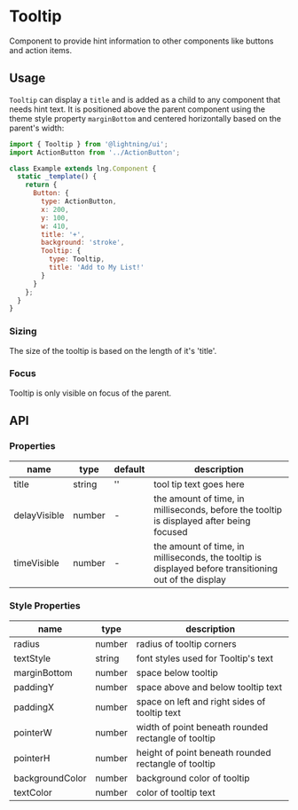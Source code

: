 
# Tooltip

Component to provide hint information to other components like buttons and action items.

## Usage

`Tooltip` can display a `title` and is added as a child to any component that needs hint text. It is positioned above the parent component using the theme style property `marginBottom` and centered horizontally based on the parent's width:

```js
import { Tooltip } from '@lightning/ui';
import ActionButton from '../ActionButton';

class Example extends lng.Component {
  static _template() {
    return {
      Button: {
        type: ActionButton,
        x: 200,
        y: 100,
        w: 410,
        title: '+',
        background: 'stroke',
        Tooltip: {
          type: Tooltip,
          title: 'Add to My List!'
        }
      }
    };
  }
}
```

<Canvas>
  <Story id="elements-tooltip--basic" />
</Canvas>

### Sizing

The size of the tooltip is based on the length of it's 'title'.

### Focus

Tooltip is only visible on focus of the parent.

## API

### Properties

| name         | type   | default | description                                                                                           |
| ------------ | ------ | ------- | ----------------------------------------------------------------------------------------------------- |
| title        | string | ''      | tool tip text goes here                                                                               |
| delayVisible | number | -       | the amount of time, in milliseconds, before the tooltip is displayed after being focused              |
| timeVisible  | number | -       | the amount of time, in milliseconds, the tooltip is displayed before transitioning out of the display |

### Style Properties

| name            | type   | description                                          |
| --------------- | ------ | ---------------------------------------------------- |
| radius          | number | radius of tooltip corners                            |
| textStyle       | string | font styles used for Tooltip's text                  |
| marginBottom    | number | space below tooltip                                  |
| paddingY        | number | space above and below tooltip text                   |
| paddingX        | number | space on left and right sides of tooltip text        |
| pointerW        | number | width of point beneath rounded rectangle of tooltip  |
| pointerH        | number | height of point beneath rounded rectangle of tooltip |
| backgroundColor | number | background color of tooltip                          |
| textColor       | number | color of tooltip text                                |
